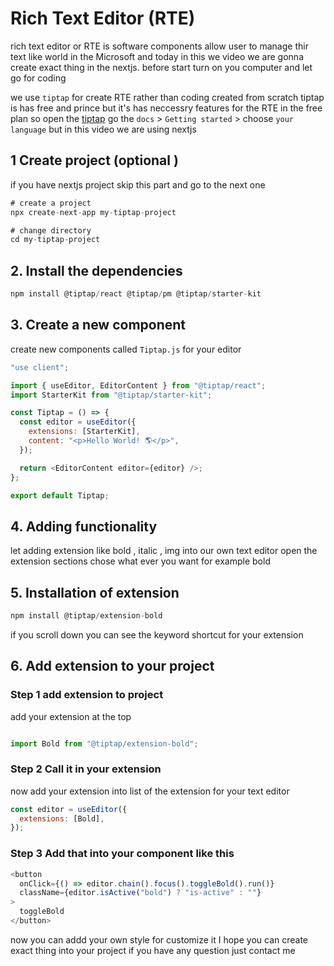 # Rich Text Editor (RTE)

rich text editor or RTE is software components allow user to manage thir text like world in the Microsoft and today in this we
video we are gonna create exact thing in the nextjs. before start turn on you computer and let go for coding

we use `tiptap` for create RTE rather than coding created from scratch tiptap is has free and prince but it's has neccessry features
for the RTE in the free plan so open the [tiptap](https://tiptap.dev/) go the `docs` > `Getting started` > choose `your language`
but in this video we are using nextjs

## 1 Create project (optional )

if you have nextjs project skip this part and go to the next one

```javascript
# create a project
npx create-next-app my-tiptap-project

# change directory
cd my-tiptap-project
```

## 2. Install the dependencies

```javascript
npm install @tiptap/react @tiptap/pm @tiptap/starter-kit
```

## 3. Create a new component

create new components called `Tiptap.js` for your editor

```javascript
"use client";

import { useEditor, EditorContent } from "@tiptap/react";
import StarterKit from "@tiptap/starter-kit";

const Tiptap = () => {
  const editor = useEditor({
    extensions: [StarterKit],
    content: "<p>Hello World! 🌎️</p>",
  });

  return <EditorContent editor={editor} />;
};

export default Tiptap;
```

## 4. Adding functionality

let adding extension like bold , italic , img into our own text editor
open the extension sections chose what ever you want for example bold

## 5. Installation of extension

```javascript
npm install @tiptap/extension-bold
```

if you scroll down you can see the keyword shortcut for your extension

## 6. Add extension to your project

### Step 1 add extension to project

add your extension at the top

```javascript

import Bold from "@tiptap/extension-bold";

```

### Step 2 Call it in your extension

now add your extension into list of the extension for your text editor

```javascript
const editor = useEditor({
  extensions: [Bold],
});
```

### Step 3 Add that into your component like this

```javascript
<button
  onClick={() => editor.chain().focus().toggleBold().run()}
  className={editor.isActive("bold") ? "is-active" : ""}
>
  toggleBold
</button>
```

now you can addd your own style for customize it I hope you can create exact thing into your project if you have any question just 
contact me 
